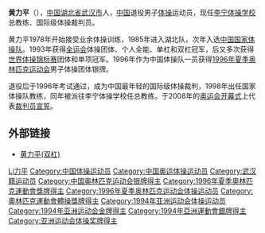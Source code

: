 {{MedalTableTop}}
{{MedalOlympics}}
{{MedalSilver|[[1996年夏季奧林匹克運動會|1996年亞特蘭大]]|[[1996年夏季奧林匹克運動會體操比賽|團體]]}}
{{MedalBottom}}

'''黄力平'''（{{bd|1972年|1月|||catIdx=Huang黃力平}}），[[中国|中国]][[湖北省|湖北省]][[武汉市|武汉市]]人，[[中国|中国]]退役男子[[競技體操|体操]]运动员，现任[[李宁体操学校|李宁体操学校]]总教练、国际级体操裁判员。

黄力平1978年开始接受业余体操训练，1985年进入湖北队，次年入选[[中国国家体操队|中国国家体操队]]。1993年获得[[全运会|全运会]]体操团体、个人全能、单杠和双杠冠军，后又多次获得[[世界体操锦标赛|世界体操锦标赛]]团体和单项冠军。1996年作为中国体操队一员获得[[1996年夏季奥林匹克运动会|1996年夏季奥林匹克运动会]]男子体操团体银牌。

退役后于1996年考试通过，成为中国最年轻的国际级体操裁判，1998年出任国家体操队教练，同年被派往李宁体操学校任总教练。于2008年的[[2008年夏季奧林匹克运动会|奥运会]][[2008年夏季奧林匹克运动会开幕式|开幕式]]上代表[[裁判员|裁判员]][[宣誓|宣誓]]。

==外部链接==
*[http://gymnastic.client.jp/us/pb_huangliping_a.htm 黄力平(双杠)]

{{世界體操錦標賽男子雙槓冠軍}}

{{DEFAULTSORT:Huang黃力平}}
[[Category:黃姓|Li力平]]
[[Category:中国体操运动员|Category:中国体操运动员]]
[[Category:中国奥运体操运动员|Category:中国奥运体操运动员]]
[[Category:武汉籍运动员|Category:武汉籍运动员]]
[[Category:中国奥林匹克运动会银牌得主|Category:中国奥林匹克运动会银牌得主]]
[[Category:1996年夏季奧林匹克運動會獎牌得主|Category:1996年夏季奧林匹克運動會獎牌得主]]
[[Category:1996年夏季奥林匹克运动会体操运动员|Category:1996年夏季奥林匹克运动会体操运动员]]
[[Category:奧林匹克運動會體操獎牌得主|Category:奧林匹克運動會體操獎牌得主]]
[[Category:1994年亚洲运动会体操运动员|Category:1994年亚洲运动会体操运动员]]
[[Category:1994年亚洲运动会金牌得主|Category:1994年亚洲运动会金牌得主]]
[[Category:1994年亞洲運動會銀牌得主|Category:1994年亞洲運動會銀牌得主]]
[[Category:亚洲运动会体操奖牌得主|Category:亚洲运动会体操奖牌得主]]